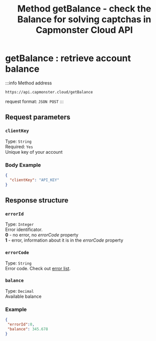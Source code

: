 ﻿---
sidebar_position: 3
sidebar_label: getBalance
title: "Method getBalance - check the Balance for solving captchas in Capmonster Cloud API"
description: "Full description of Capmonster Cloud API getBalance method. Learn how to check your captcha account balance using the user-friendly API in the Capmonster Cloud Docs guide."
---


<ArticleHead slug="api/methods/get-balance" />

# getBalance : retrieve account balance

:::info Method address
```http
https://api.capmonster.cloud/getBalance
```

request format: `JSON POST`
:::


## Request parameters

### `clientKey`
Type: `String` <br />
Required: `Yes`<br />
Unique key of your account

### Body Example

```json
{
  "clientKey": "API_KEY"
}
```

## Response structure

### `errorId`
Type: `Integer` <br />
Error identificator.<br />**0** - no error, no *errorCode* property<br />**1** - error, information about it is in the *errorCode* property

### `errorCode`
Type: `String` <br />
Error code. Check out [error list](../api-errors.md).

### `balance`
Type: `Decimal` <br />
Available balance


### Example

```json
{
 "errorId":0,
 "balance": 345.678
}
```
